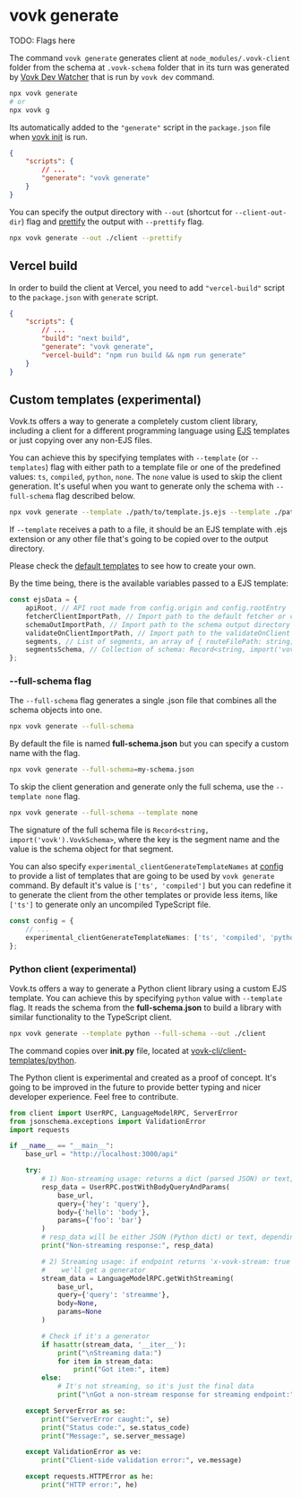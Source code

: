 # vovk generate

TODO: Flags here

The command `vovk generate` generates client at `node_modules/.vovk-client` folder from the schema at `.vovk-schema` folder that in its turn was generated by [Vovk Dev Watcher](/dev/vovk-dev) that is run by `vovk dev` command.

```sh
npx vovk generate
# or
npx vovk g
```

Its automatically added to the `"generate"` script in the `package.json` file when [vovk init](/cli/vovk-init) is run.

```json
{
    "scripts": {
        // ...
        "generate": "vovk generate"
    }
}
```

You can specify the output directory with `--out` (shortcut for `--client-out-dir`) flag and [prettify](https://prettier.io/) the output with `--prettify` flag.

```sh
npx vovk generate --out ./client --prettify
```


## Vercel build

In order to build the client at Vercel, you need to add `"vercel-build"` script to the `package.json` with `generate` script.

```json
{
    "scripts": {
        // ...
        "build": "next build",
        "generate": "vovk generate",
        "vercel-build": "npm run build && npm run generate"
    }
}
```

## Custom templates (experimental)

Vovk.ts offers a way to generate a completely custom client library, including a client for a different programming language using [EJS](https://www.npmjs.com/package/ejs) templates or just copying over any non-EJS files.

You can achieve this by specifying templates with `--template` (or `--templates`) flag with either path to a template file or one of the predefined values: `ts`, `compiled`, `python`, `none`. The `none` value is used to skip the client generation. It's useful when you want to generate only the schema with `--full-schema` flag described below.

```sh
npx vovk generate --template ./path/to/template.js.ejs --template ./path/to/another-template.py.ejs --template ts
```

If `--template` receives a path to a file, it should be an EJS template with .ejs extension or any other file that's going to be copied over to the output directory.

Please check the [default templates](https://github.com/finom/vovk/tree/main/packages/vovk-cli/client-templates) to see how to create your own.

By the time being, there is the available variables passed to a EJS template:

```ts
const ejsData = {
    apiRoot, // API root made from config.origin and config.rootEntry
    fetcherClientImportPath, // Import path to the default fetcher or custom fetcher defined as config.fetcher
    schemaOutImportPath, // Import path to the schema output directory
    validateOnClientImportPath, // Import path to the validateOnClient file
    segments, // List of segments, an array of { routeFilePath: string; segmentName: string; segmentImportPath: string; }
    segmentsSchema, // Collection of schema: Record<string, import('vovk').VovkSchema>
};
```

### --full-schema flag

The `--full-schema` flag generates a single .json file that combines all the schema objects into one.

```sh
npx vovk generate --full-schema
```

By default the file is named **full-schema.json** but you can specify a custom name with the flag.

```sh
npx vovk generate --full-schema=my-schema.json
```

To skip the client generation and generate only the full schema, use the `--template none` flag.

```sh
npx vovk generate --full-schema --template none
```

The signature of the full schema file is `Record<string, import('vovk').VovkSchema>`, where the key is the segment name and the value is the schema object for that segment.

You can also specify `experimental_clientGenerateTemplateNames` at [config](/config) to provide a list of templates that are going to be used by `vovk generate` command. By default it's value is `['ts', 'compiled']` but you can redefine it to generate the client from the other templates or provide less items, like `['ts']` to generate only an uncompiled TypeScript file.

```ts
const config = {
    // ...
    experimental_clientGenerateTemplateNames: ['ts', 'compiled', 'python', './my-client-templates/custom-template.js.ejs'],
};
```

### Python client (experimental)

Vovk.ts offers a way to generate a Python client library using a custom EJS template. You can achieve this by specifying `python` value with `--template` flag. It reads the schema from the **full-schema.json** to build a library with similar functionality to the TypeScript client.

```sh
npx vovk generate --template python --full-schema --out ./client
```

The command copies over **__init__.py** file, located at [vovk-cli/client-templates/python](https://github.com/finom/vovk/tree/main/packages/vovk-cli/client-templates).

The Python client is experimental and created as a proof of concept. It's going to be improved in the future to provide better typing and nicer developer experience. Feel free to contribute.

```py
from client import UserRPC, LanguageModelRPC, ServerError
from jsonschema.exceptions import ValidationError
import requests

if __name__ == "__main__":
    base_url = "http://localhost:3000/api"

    try:
        # 1) Non-streaming usage: returns a dict (parsed JSON) or text, etc.
        resp_data = UserRPC.postWithBodyQueryAndParams(
            base_url,
            query={'hey': 'query'},
            body={'hello': 'body'},
            params={'foo': 'bar'}
        )
        # resp_data will be either JSON (Python dict) or text, depending on the content type
        print("Non-streaming response:", resp_data)

        # 2) Streaming usage: if endpoint returns 'x-vovk-stream: true'
        #    we'll get a generator
        stream_data = LanguageModelRPC.getWithStreaming(
            base_url,
            query={'query': 'streamme'},
            body=None,
            params=None
        )

        # Check if it's a generator
        if hasattr(stream_data, '__iter__'):
            print("\nStreaming data:")
            for item in stream_data:
                print("Got item:", item)
        else:
            # It's not streaming, so it's just the final data
            print("\nGot a non-stream response for streaming endpoint:", stream_data)

    except ServerError as se:
        print("ServerError caught:", se)
        print("Status code:", se.status_code)
        print("Message:", se.server_message)

    except ValidationError as ve:
        print("Client-side validation error:", ve.message)

    except requests.HTTPError as he:
        print("HTTP error:", he)
```